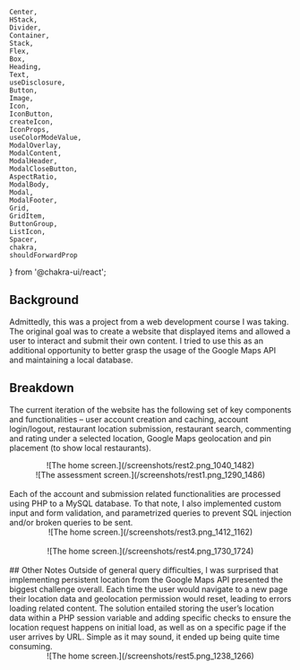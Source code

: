     Center,
    HStack,
    Divider,
    Container,
    Stack,
    Flex,
    Box,
    Heading,
    Text,
    useDisclosure,
    Button,
    Image,
    Icon,
    IconButton,
    createIcon,
    IconProps,
    useColorModeValue,
    ModalOverlay,
    ModalContent,
    ModalHeader,
    ModalCloseButton,
    AspectRatio,
    ModalBody,
    Modal,
    ModalFooter,
    Grid,
    GridItem,
    ButtonGroup,
    ListIcon,
    Spacer,
    chakra,
    shouldForwardProp
} from '@chakra-ui/react';


## Background
Admittedly, this was a project from a web development course I was taking. The original goal was to create a website that displayed items and allowed a user to interact and submit their own content. I tried to use this as an additional opportunity to better grasp the usage of the Google Maps API and maintaining a local database. 
<br/>

## Breakdown
The current iteration of the website has the following set of key components and functionalities – user account creation and caching, account login/logout, restaurant location submission, restaurant search, commenting and rating under a selected location, Google Maps geolocation and pin placement (to show local restaurants).
<br/>
<Center
    py={'1em'}
    position={'relative'}
    direction={'row'}>
            <Center>
                ![The home screen.](/screenshots/rest2.png_1040_1482)
            </Center>
            <Center>
                ![The assessment screen.](/screenshots/rest1.png_1290_1486)
            </Center>
</Center>
<br/>
Each of the account and submission related functionalities are processed using PHP to a MySQL database. To that note, I also implemented custom input and form validation, and parametrized queries to prevent SQL injection and/or broken queries to be sent. 
<br/>
<Center
    py={'1em'}
    position={'relative'}
    direction={'row'}>
            <Center>
                ![The home screen.](/screenshots/rest3.png_1412_1162)
            </Center>
</Center>
<br/>
<Center
    py={'1em'}
    position={'relative'}
    direction={'column'}>
            <Center>
                ![The home screen.](/screenshots/rest4.png_1730_1724)
            </Center>
</Center>
<br/>
## Other Notes
Outside of general query difficulties, I was surprised that implementing persistent location from the Google Maps API presented the biggest challenge overall. Each time the user would navigate to a new page their location data and geolocation permission would reset, leading to errors loading related content. The solution entailed storing the user’s location data within a PHP session variable and adding specific checks to ensure the location request happens on initial load, as well as on a specific page if the user arrives by URL. Simple as it may sound, it ended up being quite time consuming.
<br/>
<Center
    position={'relative'}
    direction={'row'}>
            <Center>
                ![The home screen.](/screenshots/rest5.png_1238_1266)
            </Center>
</Center>